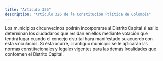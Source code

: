 ```yaml
---
title: "Artículo 326"
description: "Artículo 326 de la Constitución Política de Colombia"
---
```


Los municipios circunvecinos podrán incorporarse al Distrito Capital si así lo determinan los ciudadanos que residan en ellos mediante votación que tendrá lugar cuando el concejo distrital haya manifestado su acuerdo con esta vinculación. Si ésta ocurre, al antiguo municipio se le aplicarán las normas constitucionales y legales vigentes para las demás localidades que conformen el Distrito Capital.
